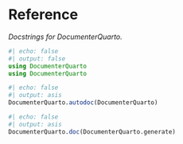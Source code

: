 # Reference

_Docstrings for DocumenterQuarto._

```julia
#| echo: false
#| output: false
using DocumenterQuarto
using DocumenterQuarto
```

```julia
#| echo: false
#| output: asis
DocumenterQuarto.autodoc(DocumenterQuarto)
```

```julia
#| echo: false
#| output: asis
DocumenterQuarto.doc(DocumenterQuarto.generate)
```